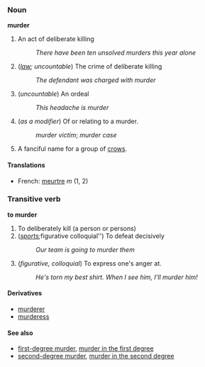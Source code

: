 === Noun ===
'''murder'''

# An act of deliberate killing
#: ''There have been ten unsolved murders this year alone''
# (''[[law]]; uncountable'') The crime of deliberate killing
#: ''The defendant was charged with murder''
# (''uncountable'') An ordeal
#: ''This headache is murder''
# (''as a modifier'') Of or relating to a murder.
#:''murder victim''; ''murder case''
# A fanciful name for a group of [[crow]]s.

====Translations====
*French: [[meurtre]] ''m'' (1, 2)

=== Transitive verb ===
'''to murder'''

# To deliberately kill (a person or persons)
# (''[[sports]]; ''figurative colloquial'') To defeat decisively
#: ''Our team is going to murder them''
# (''figurative, colloquial'') To express one's anger at.
#: ''He's torn my best shirt.  When I see him, I'll murder him!''

====Derivatives====
*[[murderer]]
*[[murderess]]

====See also====
*[[first-degree murder]], [[murder in the first degree]]
*[[second-degree murder]], [[murder in the second degree]]